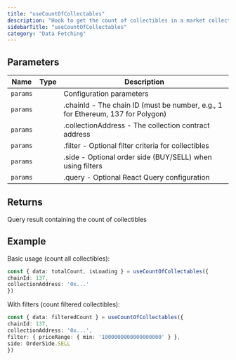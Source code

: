 ```yaml
---
title: "useCountOfCollectables"
description: "Hook to get the count of collectibles in a market collection Counts either all collectibles or filtered collectibles based on provided parameters. When filter and side parameters are provided, returns count of filtered collectibles. Otherwise returns count of all collectibles in the collection."
sidebarTitle: "useCountOfCollectables"
category: "Data Fetching"
---
```


## Parameters

| Name | Type | Description |
|------|------|-------------|
| `params` |  | Configuration parameters |
| `params` |  | .chainId - The chain ID (must be number, e.g., 1 for Ethereum, 137 for Polygon) |
| `params` |  | .collectionAddress - The collection contract address |
| `params` |  | .filter - Optional filter criteria for collectibles |
| `params` |  | .side - Optional order side (BUY/SELL) when using filters |
| `params` |  | .query - Optional React Query configuration |

## Returns

Query result containing the count of collectibles

## Example

Basic usage (count all collectibles):
```typescript
const { data: totalCount, isLoading } = useCountOfCollectables({
chainId: 137,
collectionAddress: '0x...'
})
```

With filters (count filtered collectibles):
```typescript
const { data: filteredCount } = useCountOfCollectables({
chainId: 137,
collectionAddress: '0x...',
filter: { priceRange: { min: '1000000000000000000' } },
side: OrderSide.SELL
})
```

